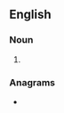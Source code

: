 {{also|runtimes|run-times}}
==English==

===Noun===
{{head|en|noun form}}

# {{plural of|en|run time}}

===Anagrams===
* {{anagrams|en|a=eimnrstu|Terminus|minuters|muntries|numerist|terminus|unmiters|unmitres}}